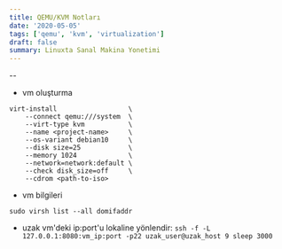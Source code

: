 ```yaml
---
title: QEMU/KVM Notları
date: '2020-05-05'
tags: ['qemu', 'kvm', 'virtualization']
draft: false
summary: Linuxta Sanal Makina Yonetimi
---
```

--

* vm oluşturma

```shell
virt-install                  \
    --connect qemu:///system  \
    --virt-type kvm           \
    --name <project-name>     \
    --os-variant debian10     \
    --disk size=25            \
    --memory 1024             \
    --network=network:default \
    --check disk_size=off     \
    --cdrom <path-to-iso>
```

* vm bilgileri

```shell
sudo virsh list --all domifaddr
```

* uzak vm'deki ip:port'u lokaline yönlendir:
`ssh -f -L 127.0.0.1:8080:vm_ip:port -p22 uzak_user@uzak_host 9 sleep 3000`
